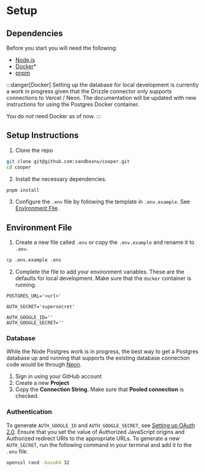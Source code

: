 # Setup

## Dependencies

Before you start you will need the following:

- [Node.js](https://nodejs.org/en)
- [Docker](https://www.docker.com/)\*
- [pnpm](https://pnpm.io/)

:::danger[Docker]
Setting up the database for local development is currently a work in progress given that the Drizzle connector only supports connections to Vercel / Neon. The documentation will be updated with new instructions for using the Postgres Docker container.

You do _not_ need Docker as of now.
:::

## Setup Instructions

1. Clone the repo

```bash
git clone git@github.com:sandboxnu/cooper.git
cd cooper
```

2. Install the necessary dependencies.

```bash
pnpm install
```

3. Configure the `.env` file by following the template in `.env.example`. See [Environment File](#environment-file).

## Environment File

1. Create a new file called `.env` or copy the `.env.example` and rename it to `.env`.

```bash
cp .env.example .env
```

2. Complete the file to add your environment variables. These are the defaults for local development. Make sure that the `docker` container is running.

```env
POSTGRES_URL='<url>'

AUTH_SECRET='supersecret'

AUTH_GOOGLE_ID=''
AUTH_GOOGLE_SECRET=''
```

### Database

While the Node Postgres work is in progress, the best way to get a Postgres database up and running that supports the existing database connection code would be through [Neon](https://console.neon.tech/).

1. Sign in using your GitHub account
2. Create a new **Project**
3. Copy the **Connection String**. Make sure that **Pooled connection** is checked.

### Authentication

To generate `AUTH_GOOGLE_ID` and `AUTH_GOOGLE_SECRET`, see [Setting up OAuth 2.0](https://support.google.com/cloud/answer/6158849?hl=en). Ensure that you set the value of Authorized JavaScript origins and Authorized redirect URIs to the appropriate URLs. To generate a new `AUTH_SECRET`, run the following command in your terminal and add it to the `.env` file.

```bash
openssl rand -base64 32
```
